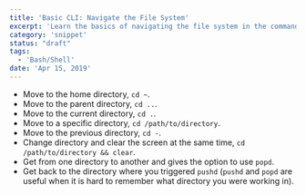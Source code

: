 ```yaml
---
title: 'Basic CLI: Navigate the File System'
excerpt: 'Learn the basics of navigating the file system in the command line with the change directory command.'
category: 'snippet'
status: "draft"
tags:
  - 'Bash/Shell'
date: 'Apr 15, 2019'
---
```


- Move to the home directory, `cd ~`.
- Move to the parent directory, `cd ..`.
- Move to the current directory, `cd .`.
- Move to a specific directory, `cd /path/to/directory`.
- Move to the previous directory, `cd -`.
- Change directory and clear the screen at the same time, `cd /path/to/directory && clear`.
- Get from one directory to another and gives the option to use `popd`.
- Get back to the directory where you triggered `pushd` (`pushd` and `popd` are useful when it is hard to remember what directory you were working in).
